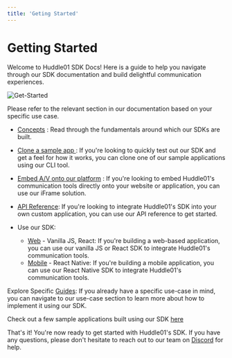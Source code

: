 ```yaml
---
title: 'Geting Started'
---
```



# Getting Started

Welcome to Huddle01 SDK Docs! Here is a guide to help you navigate through our SDK documentation and build delightful communication experiences.

<Image
  src="/docs/images/getStarted.png"
  alt="Get-Started"
  width={1000}
  height={1000}
  quality={100}
  priority
  className="my-8"
/>

Please refer to the relevant section in our documentation based on your specific use case.

- [Concepts](concepts) : Read through the fundamentals around which our SDKs are built.

- [Clone a sample app ](React/example) : If you're looking to quickly test out our SDK and get a feel for how it works, you can clone one of our sample applications using our CLI tool.

- [Embed A/V onto our platform](iFrame/intro) : If you're looking to embed Huddle01's communication tools directly onto your website or application, you can use our iFrame solution.

- [API Reference](apis): If you're looking to integrate Huddle01's SDK into your own custom application, you can use our API reference to get started.

- Use our SDK:
  - [Web](Javascript) - Vanilla JS, React: If you're building a web-based application, you can use our vanilla JS or React SDK to integrate Huddle01's communication tools.
  - [Mobile](React-Native) - React Native: If you're building a mobile application, you can use our React Native SDK to integrate Huddle01's communication tools.

Explore Specific [Guides](guides):
If you already have a specific use-case in mind, you can navigate to our use-case section to learn more about how to implement it using our SDK.

Check out a few sample applications built using our SDK [here](showcase)

That's it! You're now ready to get started with Huddle01's SDK. If you have any questions, please don't hesitate to reach out to our team on [Discord](https://discord.gg/AZ5TRMMP55) for help.
